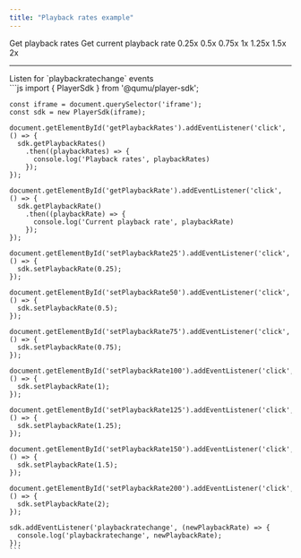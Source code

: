 ```yaml
---
title: "Playback rates example"
---
```



<Playground url={IFRAME_URL}>
  <div slot="actions">
    <PlaygroundButton type="get" command="getPlaybackRates">Get playback rates</PlaygroundButton>
    <PlaygroundButton type="get" command="getPlaybackRate">Get current playback rate</PlaygroundButton>
    <PlaygroundButton type="set" command="setPlaybackRate" value={0.25}>0.25x</PlaygroundButton>
    <PlaygroundButton type="set" command="setPlaybackRate" value={0.5}>0.5x</PlaygroundButton>
    <PlaygroundButton type="set" command="setPlaybackRate" value={0.75}>0.75x</PlaygroundButton>
    <PlaygroundButton type="set" command="setPlaybackRate" value={1}>1x</PlaygroundButton>
    <PlaygroundButton type="set" command="setPlaybackRate" value={1.25}>1.25x</PlaygroundButton>
    <PlaygroundButton type="set" command="setPlaybackRate" value={1.5}>1.5x</PlaygroundButton>
    <PlaygroundButton type="set" command="setPlaybackRate" value={2}>2x</PlaygroundButton>
    <hr/>
    <PlaygroundCheckbox id="addEventListener" checked={true} event="playbackratechange">Listen for `playbackratechange` events</PlaygroundCheckbox>
  </div>
  <div slot="code">
    ```js
    import { PlayerSdk } from '@qumu/player-sdk';

    const iframe = document.querySelector('iframe');
    const sdk = new PlayerSdk(iframe);

    document.getElementById('getPlaybackRates').addEventListener('click', () => {
      sdk.getPlaybackRates()
        .then((playbackRates) => {
          console.log('Playback rates', playbackRates)
        });
    });

    document.getElementById('getPlaybackRate').addEventListener('click', () => {
      sdk.getPlaybackRate()
        .then((playbackRate) => {
          console.log('Current playback rate', playbackRate)
        });
    });

    document.getElementById('setPlaybackRate25').addEventListener('click', () => {
      sdk.setPlaybackRate(0.25);
    });

    document.getElementById('setPlaybackRate50').addEventListener('click', () => {
      sdk.setPlaybackRate(0.5);
    });

    document.getElementById('setPlaybackRate75').addEventListener('click', () => {
      sdk.setPlaybackRate(0.75);
    });

    document.getElementById('setPlaybackRate100').addEventListener('click', () => {
      sdk.setPlaybackRate(1);
    });

    document.getElementById('setPlaybackRate125').addEventListener('click', () => {
      sdk.setPlaybackRate(1.25);
    });

    document.getElementById('setPlaybackRate150').addEventListener('click', () => {
      sdk.setPlaybackRate(1.5);
    });

    document.getElementById('setPlaybackRate200').addEventListener('click', () => {
      sdk.setPlaybackRate(2);
    });

    sdk.addEventListener('playbackratechange', (newPlaybackRate) => {
      console.log('playbackratechange', newPlaybackRate);
    });
    ```
  </div>
</Playground>
